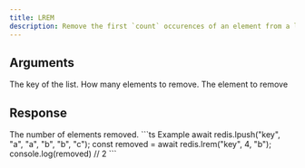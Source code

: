 ```yaml
---
title: LREM
description: Remove the first `count` occurences of an element from a list.
---
```


## Arguments

<ParamField body="key" type="string" required>
  The key of the list.
</ParamField>

<ParamField body="count" type="number" required>
 How many elements to remove.
</ParamField>


<ParamField body="element" type="TValue" required>
 The element to remove
</ParamField>

## Response

<ResponseField type="integer" required>
  The number of elements removed.
</ResponseField>

<RequestExample>
```ts Example 
await redis.lpush("key", "a", "a", "b", "b", "c"); 
const removed = await redis.lrem("key", 4, "b"); 
console.log(removed) // 2
 ```
</RequestExample>
